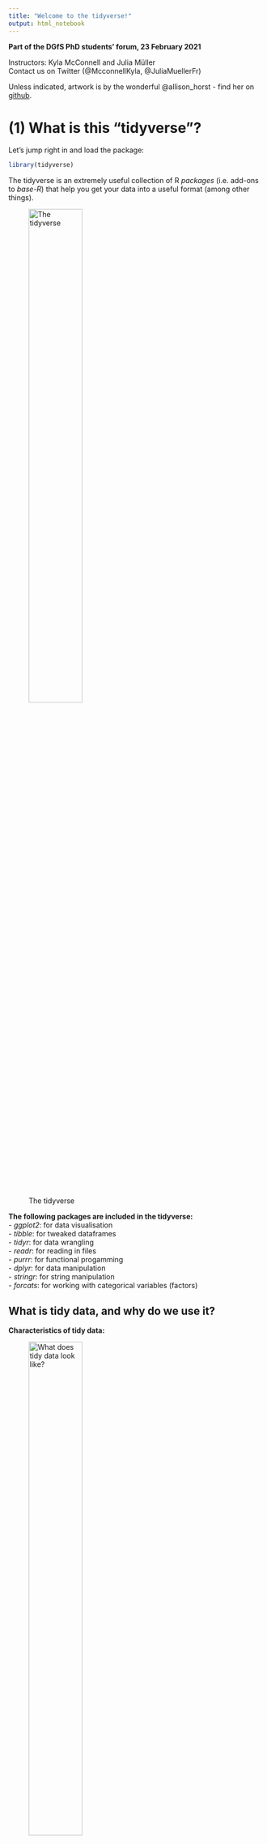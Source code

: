 ```yaml
---
title: "Welcome to the tidyverse!"
output: html_notebook
---
```


**Part of the DGfS PhD students' forum, 23 February 2021**

Instructors: Kyla McConnell and Julia Müller  
Contact us on Twitter (@McconnellKyla, @JuliaMuellerFr)  

Unless indicated, artwork is by the wonderful @allison_horst - find her on [github](https://github.com/allisonhorst/stats-illustrations).


# (1) What is this "tidyverse"?

Let's jump right in and load the package:
```r
library(tidyverse)
```

The tidyverse is an extremely useful collection of R *packages* (i.e. add-ons to *base-R*) that help you get your data into a useful format (among other things).

![The tidyverse](img/tidyverse_celestial.png){width=50%}

**The following packages are included in the tidyverse:**  
- *ggplot2*: for data visualisation  
- *tibble*: for tweaked dataframes  
- *tidyr*: for data wrangling  
- *readr*: for reading in files  
- *purrr*: for functional progamming  
- *dplyr*: for data manipulation  
- *stringr*: for string manipulation  
- *forcats*: for working with categorical variables (factors) 


## What is tidy data, and why do we use it?

**Characteristics of tidy data:**  

![What does tidy data look like?](img/tidydata_1.jpg){width=50%}

**Why this format?**  
- a lot of wrangling commands are based on the assumption that your data is tidy 
- is expected for many statistical models
- works best for plotting 
- "Tidy datasets are all alike, but every messy dataset is messy in its own way" Hadley Wickham

![Why use tidy data?](img/tidydata_3.jpg){width=50%}


# (2) Communicating with R

## Understanding warnings and errors
R will often "talk" to you when you're running code. For example, when you install a package, it'll tell you e.g. where it is downloading a package from, and when it's done. Similarly, when you loaded the tidyverse collection of packages, R listed them all. That's nothing to worry about!

When there's a mistake in the code (e.g. misspelling a variable name, forgetting to close quotation marks or brackets), R will give an *error* and be unable to run the line. The error message will give you important information about what went wrong.
```r
hello <- "hi"
Hello
```

In contrast, *warnings* are shown when R thinks there could be an issue with your code or input, but it still runs the line. R is generally just telling you that you MIGHT be making a logical error, not that the code is impossible.

```r
c(1, 2, 3) + c(1, 2)
```


## Reading function documentation
We'll get to know a number of R *functions* today. These functions can take one or more `arguments`. As an example, let's try out the `say()` function from the cowsay package.

First, (install and) load the cowsay package:
```r
# install.packages("cowsay")
library(cowsay)
```

Try the following code:
```r
say(
  what = "Good luck learning R!", 
  by = "rabbit")
```

We can see that this function has the `what` argument (what should be said?) and the `by` argument (which animal should say it?). But what other options are there for this command - which other animals, for example, or can you change the colour? To see the documentation for the `say` command, you can either run this line of code:
```r
?say
```
...or type in `say` in the Help tab on the bottom right.

This will show you the documentation for the command.

- *Usage* shows an overview of the function arguments and their defaults (e.g. if you typed in `say()` without any arguments in the brackets, you'd get the defaults, i.e. a cat saying "Hello world!")
```r
say()
```

- *Arguments* provides more information on each argument. 
Arguments are the options you can use within a function.
- what
- by 
- type
- what_color
etc. 
Each of these can be fed the `say()` function to slightly alter what it does.

- *Examples* at the bottom of the help page lists a few examples you can copy-paste into your code to better understand how a function works.

Don't worry if you don't understand everything in the documentation when you're first starting out. Just try to get an idea for which arguments there are and which options for those arguments. It's good practice to look at help documents often -- this will also help you get more efficient at extracting the info you need from them.


# (3) Reading in and exploring data

What type of file are you working with? Specifically, what's used to separate the values in the different columns? To find out, open the file in a text editor. Common options are either commas or semicolons (in which cases, the file often has the ending .csv) or tabs (often .txt files).

Where is the file saved? If you are working in a Markdown and the data file is saved in the same location as the script file, you can use the name of the file with its ending, e.g. "new_data.csv" or "final_data.txt". This is possible because RMarkdown automatically sets the working directory, i.e. the location R tries to find the file, to where it is saved. This is very convenient especially when you share your script and data. Your contributor doesn't need to type in any long paths but can directly start working.
If the file is saved in a subfolder called "data", use  "data/example_file.csv"). ../ allows you to go backwards one folder.

If you're working in a script, use `setwd()` (e.g.: `setwd(~Documents/PhD/Rscripts/...)` or `setwd(C:/Documents...)`), or Session -> Set Working Directory -> Choose Directory...)

The commands to read in a file are:
- base-R: `read.csv()` and `read.tsv()`
  - tidyverse (improvements, reads as tibble instead of dataframe): `read_csv()` and `read_tsv()`
    - must have tidyverse installed and loaded with a `library()` call
    - `read_csv2()` for semicolon-separated csv 
    - `read_delim(file, delim)` for any other delimiters
    
*Save the output to a variable using <- *

So reading in data tends to follow this pattern:
```r
name_of_data_in_R <- read_csv("data_file.csv") # equivalent to
name_of_data_in_R <- read_delim("data_file.csv", delim = ",")

name_of_data_in_R <- read_csv2("data_file.csv") # equivalent to
name_of_data_in_R <- read_delim("data_file.csv", delim = ";")

name_of_data_in_R <- read_tsv("data_file.txt") # tab-separated file
```


#### A note on the data we'll use today
We've tried to tailor the workshop to be relevant to the kinds of data many of you said you used in the pre-workshop survey, so we'll start with self-paced reading data (which looks fairly similar to eye-tracking data, another common response), and later use examples of corpus data and a questionnaire output. However, everything we discuss is useful for any kind of data!
We're also providing several files for you to practise on later, so you can pick data that looks closest to what you're actually working with.

Let's read in a small self-paced reading dataset (saved in the data folder, so we need to add `data/` to tell R that):
```r
spr <- read_csv("data/dgfs_spr.csv")
```
The current dataframe is a self-paced reading experiment where 12 participants read 20 sentences each, plus 3 practice sentences to get them warmed up. Half the sentences were about dogs and half the sentences were about cats. In one condition (A), all sentences were paired with appropriate adjectival collocates according to the BNC (lap dog vs. tortoiseshell cat), in the other, these were reverse (lap cat vs. tortoiseshell dog). All sentences were presented in otherwise natural-sounding sentences. 

## Exploring our data

Now you have a data file read in, but how do you see what's in it?

```r
head(spr)
```

You can change the amount of rows with the `n` *argument*: 
```r
head(spr, n=3)
```

Or: click name of dataframe in Environment tab
  - can also sort columns and Filter rows -- just for viewing purposes
  - bit slow if you start having huge dataframes but often a good first look

There's also an easy way to see what the columns are:
```r
colnames(spr)
```

`summary()`: call it on a dataframe to get each column and useful info based on the data type. For example, numeric columns will show the min, median, max and the quartiles (25% increments).
```r
summary(spr)

summary(spr$RT)
```

### Exercise
Read in and explore the example data
How many rows and columns does it have?

## Character vs. factor columns

In the environment panel (or using `str()`), you can see that all the variables in this data are read in as either numeric or character data. However, some variables should be treated as factors because they represent categories, not text data. Let's convert them. 
```r
spr$participant <- as_factor(spr$participant)
spr$item_type <- as_factor(spr$item_type)
spr$cond <- as_factor(spr$cond)
```

This way, the summary output also works as expected. For example, we can have a look at how many different participants and conditions:
```r
summary(spr$participant)

summary(spr$cond)
```

If any other columns in your dataframe are read in wrong (for example, if you have a numeric column that looks like: "43", "18" and is being read as a character column) you can convert them with similar syntax: 
`as.numeric()`, `as.character()` etc.


# (4) The pipe %>% 

One of the most noticeable features of the tidyverse is the pipe %>% (keyboard shortcut: Ctr/Cmd + Shift + M) .

The pipe takes the item before it and feeds it to the following command as the first argument. Since all tidyverse (and some non-tidyverse) functions take the dataframe as the first argument, this can be used to string together multiple functions. 

So to re-write the `head()` function with the pipe:
```r
spr %>% 
  head()
```

This produces the exact same output as `head(spr)`. Why would this be useful?

Compare the following lines of pseudocode, which would produce the same output:

A.
bop(
  scoop(
    hop(foo_foo, through = forest),
    up = field_mice
  ), 
  on = head
)


B.
foo_foo %>%
  hop(through = forest) %>%
  scoop(up = field_mice) %>%
  bop(on = head)
  
You can see that the version with the pipe is easier to read when more than one function is called on the same dataframe! 

Here are some more examples:
```r
# Equivalent to summary(spr)
spr %>% 
  summary()

# Equivalent to colnames(spr), which returns all column names
colnames(spr)

spr %>% 
  colnames() 

# Equivalent to nrow(spr), which returns the number of rows in the df
nrow(spr)

spr %>% 
  nrow()
```

And you can also stack commands by ending each row (except the last one) with a pipe:
```r
spr %>% 
  colnames() %>% #extracts column names
  toupper() #converts them to uppercase

spr %>% 
  colnames() %>% #extracts column names
  nchar() #counts the number of letters
```


# (5) Renaming and rearranging data

## rename()
You can rename columns with the `rename()` function. The syntax is new_name = old_name. Let's rename the `cond` variable:
```r
spr %>% 
  rename(condition = cond)
```

This is just a preview because we didn't assign the changed dataframe to any name. This is useful for testing code and making sure it does what you expect and want it to do.

- if you look at the spr dataframe, for example in the Environment panel on the upper-right, the dataframe hasn't changed

- To save your changes: assigning your call back to the variable name

- Good work flow: Preview then save when you're sure you're happy with the output

You can also rename multiple columns at once (no need for an array here):
```r
spr <- spr %>% 
  rename(condition = cond, 
         sentence = full_sentence)
```
Notice above that I've saved output over the spr dataframe to make the changes 'permanent'.

There is no output when you simply save the response, but the spr dataframe has been permanently updated (within the R session, not in your file system)

If you make a mistake: arrow with a line under it in the code block of R-Markdown, runs all blocks above (but not the current one)

## relocate()

![Relocate](img/dplyr_relocate.png){width=50%}

The `relocate` function lets you change the order of variables in the data. The following command moves the participant id, full sentence, and word columns to the beginning: 
```r
spr %>% 
  relocate(participant, sentence, word)
```

You can also specify that a variable should be placed before or after another variable:
```r
spr %>% 
  relocate(sentence, .before = sentence_num)
```

Another option is to sort by data type:
```r
spr %>% 
  relocate(where(is.character))

spr %>% 
  relocate(where(is.factor))

spr %>% 
  relocate(where(is.numeric))
```

Reordering variables is particularly useful if you have large datasets with lots of variables.

## arrange()

There's also a corresponding command that lets you sort by row values: `arrange()`. By default, this sorts by lowest to highest value, but you can add `desc()` to reverse that.
```r
spr %>% 
  arrange(RT)

spr %>% 
  arrange(desc(RT))
```

# (6) Subsets

## select()

- The traditional syntax for dealing with columns is dataframe$column.

A useful step in using pipes and tidyverse calls is the ability to *select* specific columns. That is, instead of writing `spr$RT` we can write:

```r
spr %>% 
  select(RT) 
```

We can then use this column for further calculations, like piping it on to the summary call. This will provide the same result as `summary(spr$RT)`
```r
spr %>% 
  select(RT) %>% 
  summary()

spr %>% 
  select(RT) %>% 
  max()

spr %>% 
  select(RT) %>% 
  min()
```


### Select multiple columns 
You can also use `select()` to take multiple columns. 

```r
spr %>% 
  select(participant, word, RT)
```

You can see that these columns are presented in the order you gave them to the select call, too:

```r
spr %>% 
  select(RT, word, participant)
```

You can also use this to reorder columns in that you give the name of the column(s) you want first, then finish with `everything()` to have all other columns follow:

```r
spr %>% 
  select(RT, everything())
```


### Preview vs. saving
- Above: mostly previewing using `select()` for first insights
  - if you look at the spr dataframe, for example in the Environment panel on the upper-right, the dataframe hasn't changed

- To save your changes: assigning your call back to the variable name
=======
### Remove columns with select

You can also remove columns using select if you use the minus sign. For example, the item_type column is a factor with only one level - it always says "DashedSentence". So let's get rid of it:

```r
spr %>% 
  select(name, everything())
```

There is no output here, but the spr dataframe has been permanently updated (within the R session, not in your file system)

```r
spr %>% 
  select(-item_type)
```

You can also remove multiple columns at once by writing them in an array `c()`. 
```r
spr %>% 
  select(-c(item_type, X1))
```

Make sure to save!

### Leveling up select()

Until now, we've used select() in combination with the full column name, but there are helper functions that let you select columns based on other criteria.

For example, here's how we can select both the `sentence_num` and the `word_num` column - by specifying `ends_with("_num")` in the select() call:
```r
spr %>% 
  select(ends_with("_num"))
```

The opposite is also possible, e.g.
```r
spr %>% 
  select(starts_with("sentence"))
```
returns all columns that start with "sentence".

`contains` is another helper function. Here, we're using it to show all columns that contain an underscore:
```r
spr %>% 
  select(contains("_"))
```

If we try to select a column that doesn't exist, we get an error message:
```r
# spr %>% 
#  select(word, word_number)
```

But if we combine select with any_of, we don't see an error. Instead, R just returns the columns that do exist:
Note here that you have to use an array and enclose the names in quotes!
```r
spr %>% 
  select(any_of(c("word", "word_number")))
```

We can also select a range of  variables using a colon. This works both with variables and (a range of) numbers:
```r
spr %>% 
  select(condition:word) # shows condition, word_num, word

spr %>% 
  select(1:3) # first three columns
```
Here, the order of the columns matters!

Other helper functions are:
- matches: similar to contains, but can use regular expressions
- num_range: in a dataset with the variables X1, X2, X3, X4, Y1, and Y2, select(num_range("X", 1:3)) returns X1, X2, and X3

## filter()

### Filter based on a condition

While with `select()`, you can pick **columns** by name or if they fulfill conditions, `filter()` lets you look for **rows** that fulfill certain conditions. 

![Filter](img/dplyr_filter.jpg){width=50%}

Use `filter()` to return all items that fit a certain condition. For example, you can use:
- equals to: ==
- not equal to: !=
- greater than: > 
- greater than or equal to: >=
- less than: <
- less than or equal to: <=
- in (i.e. in a vector): %in%

*Syntax:*
filter(data, columnname logical-operator condition)
or, using the pipe:
data %>% 
  filter(columnname logical-operator condition)

Let's look at reaction times that are shorter than 200 ms:
```r
spr %>% 
  filter(RT < 200)
```

...reaction times longer than or equal to 250 ms:
```r
spr %>% 
  filter(RT >= 250)
```

...reaction times equal to 200 ms:
```r
spr %>% 
  filter(RT == 200)
```

Or you can use it to select all items in a given category. Notice here that you have to use quotation marks to show you're matching a character string.
Look at the error below:
```r
spr %>% 
  filter(word == relative)
```

The correct syntax is: (because you're matching to a string)
```r
spr %>% 
  filter(word == "relative")
```

To use %in%, give an array of options (formatted in the correct way based on whether the column is a character or numeric):
```r
spr %>% 
  filter(word %in% c("relative", "clause"))

spr %>% 
  filter(sentence_num %in% c(2, 4))
```
Note that filter is case-sensitive, so capitalization matters.

We can also specify several conditions in one `filter()` call, e.g. 
```r
spr %>% 
  filter(word == "relative" & RT > 200)

spr %>% 
  filter(RT > 300 | RT < 150)
```

We can also "chain" different functions, which is one of the things that makes the pipe so useful. For example, we could filter for data in condition B, which is an incomplete sentence, and only look at the words and their response times:
```r
spr %>% 
  filter(condition == "cond_B") %>% 
  select(word, RT)
```


# (7) Separating and uniting columns

For the next two examples, we'll use a different dataset called `animal_corpus`. Read it in and familiarise yourself with its contents.
```r
animal_corpus <- read_csv2("data/cat_dog_corpus_data.csv")
```

This contains corpus data of "cat" and "dog" together with the words that precede "cat" and "dog". These are called "collocates" and, in our example, also include part of speech tags (the format is word_tag).

This data is not tidy. Why?

The collocates column contains two variables (word and tag) although according to tidy data principles, each variable should be saved in its own column.

## separate()

Luckily, the tidyverse has a command for that: `separate()`. It takes the following arguments:
- data: our dataframe, we'll pipe it
- col: which column needs to be separated
- into: a vector that contains the names of the new columns
- sep: which symbol separates the values
- remove (optional): by default, the original column will be deleted. Set `remove` to FALSE to keep it.

```r
(animal_corpus <- animal_corpus %>% 
  separate(col = collocate, 
           into = c("coll", "coll_tag"), 
           sep = "_"))
```

The self-paced reading data also has a column that needs separating - the condition column. Because it contains three pieces (cond_A/B_cat/dog), we pipe into a select command to remove "cond" afterwards:
```r
(spr <- spr %>% 
  separate(col = cond,
           into = c("drop", "condition", "target"),
           sep = "_") %>% 
  select(-drop))
```


## unite()

The opposite of `separate()`. This lets you glue columns together. 
- col is the name of the new column
- the next argument, a vector, lists the columns that should be united
- sep, as above, lets you specify how the values should be separated
```r
animal_corpus %>% 
  unite(col = "coll_word",
        c("collocate", "animal"),
        sep = " ")
```

Another example: Let's say we'd like our data to be in the format "collocate cat/dog", so without the tag, but in one column. We can first separate to put tags and collocates in different columns and then unite the tag with the animal in a second step:
```r
 animal_corpus %>% 
  unite(col = "coll_word",
        c("coll", "animal"),
        sep = " ")
```

This leads to a lot of repetition - some bigrams appear several times in just our preview. To remedy this, we can use `distinct()`, which only keeps unique rows:
```r
animal_corpus %>% 
  separate(col = collocate, 
           into = c("coll", "coll_tag"), 
           sep = "_") %>% 
  unite(col = "coll_word",
        c("coll", "animal"),
        sep = " ") %>% 
  distinct()
```

Some entries still turn up several times because the same word can be tagged differently. To make clear that we want unique collocate cat/dog combinations, we can put `coll_word` into `distinct()` to make clear that this is the relevant column and tags should be ignored.
```r
animal_corpus %>% 
  separate(col = collocate, 
           into = c("coll", "coll_tag"), 
           sep = "_") %>% 
  unite(col = "coll_word",
        c("coll", "animal"),
        sep = " ") %>% 
  distinct(coll_word)
```

# (8) Creating and changing columns with mutate()

With the `mutate()` function, you can change existing columns and add new ones.

![Mutate](img/dplyr_mutate.png){width=50%}

## Change data type in a column

For example, we could change data types by using `mutate()`. The syntax is:
mutate(data, col_name = some_operation), or, with the pipe: data %>% mutate(col_name = some_operation).

Instead of the code we used earlier to convert participant, item type, and condition to factors, we could write: 
```r
spr <- spr %>% 
  mutate(participant = as_factor(participant),
         item_type = as_factor(item_type),
         condition = as_factor(condition))
```
As you can see, we can change several variables within one `mutate()`  call. In the same way, we could create several new columns at the same time. Here, dropping each new column onto a new line is considered good style and makes the code more readable (but it's not necessary).

The response times are measured in ms. Let's convert them to seconds by dividing by 1000:
```r
spr <- spr %>% 
  mutate(RT_s = RT / 1000)
```
Now, there's a new column called RT_s (it's at the very end by default).

You can also save the new column with the same name, and this will update all the items in that column (see below, where I divide response times by 1000, but note that I don't save the output):
```r
spr %>% 
  mutate(RT = RT / 1000)
```

You can also do operations to character columns - for example: 
```r
spr %>% 
  mutate(word = tolower(word))
```

## Relabel factors
In our SPR experiment, condition A represents a match (i.e. cat/dog is presented with a matching collocate: purring cat, guide dog) and condition B is a mismatch (e.g. guide cat, purring dog). To make this clear in the data, we should label this explicitly. Within a `mutate()` command, we can use `recode()` to change the factor labels. The format for this is old label = "new label".
```r
spr %>% 
  mutate(condition = recode(condition, A = "match", B = "mismatch"))
```

Let's look at our third dataset, animal_survey. It contains data from the same participants who answered a few sociodemographic questions and also indicated how cute they think animals are, how much they('d) like look at, pet, and own an animal (scale: 1-5). Besides that, they were also asked to rate cats and dogs (scale: 1-7).
```r
animal_survey <- read_csv("animal_survey.csv")
```

In our animal_survey data, education is represented by numeric codes, 1-4. We could turn these into labels like so:
```r
animal_survey %>% 
  mutate(education = recode(education,
                            "1" = "elementary school",
                            "2" = "high school",
                            "3" = "Bachelor's degree",
                            "4" = "Master's degree or higher"
                            ))
```
Because these numbers should be treated as characters, we need to put them in quotation marks!

We'd also like the information that it stored in the columns starting with "animals" to be summarised in one column called "pet_interest". Here's code that achieves that:
```r
animal_survey %>% 
  mutate(pet_interest = (animals_cute + animals_look + animals_pet + animals_have)/4)
```

Here's more elegant code that uses a `select` statement to pick the relevant rows and `rowMeans` to return the averages: 
```r
animal_survey %>% 
  mutate(pet_interest = rowMeans(select(., starts_with("animals"))))
```


## If-else-statements

Now for something fancy. You can also make new columns based on "if" conditions using the call `ifelse()`. The syntax of ifelse is: ifelse(this_is_true, this_happens, else_this_happens). For example, we could create a column called "RT_short" that contains "short" if the response time is faster than 100 ms and "long" if it isn't:

```r
spr %>% 
  mutate(RT_short = ifelse(RT < 100, "short", "long")) %>% 
  select(RT, RT_short)
```

Here is another example (notice the output isn't being saved since we don't really need it):
```r
spr %>% 
  mutate(RT_category = ifelse(RT < 100 | RT > 500, "extreme", "normal")) %>% 
  select(RT, RT_category)
```
Here, we're once again using the logical operators.

You can also use ifelse on categorical / character columns:
```r
spr %>% 
  mutate(position = ifelse(word %in% c("cat", "dog"), "critical", "not critical")) %>% 
  select(word, position)
```

CHANGE EXAMPLE
You can also use this to condense the groups in a certain column. For example, say we want to combine the categories "Beds", "Wardrobes", and "Chests of drawers & drawer units" into one category, "Bedroom":
```r
spr %>% 
  mutate(category = ifelse(category %in% c("Beds", "Wardrobes","Chests of drawers & drawer units"), "Bedroom", category)) %>% 
  select(category)
```
Notice here that if we want to affect the entry only if the condition is TRUE, leaving it unchanged if it is false, we leave the column name as the else condition. This tells R to take the value that is currently in that column if it finds the condition to be FALSE.

Most of the examples above involve labeling different groupings with text, but you can use ifelse for all sorts of operations. Say the price of wood has gone up, so we want to add 100SAR to the price of any furniture taller than 1m. We could:
CHANGE EXAMPLE
```r
spr %>% 
  mutate(new_price = ifelse(height >= 100, price + 100, price)) %>% 
  select(item_id, height, price, new_price)
```
Remember, you could also do this in-place by assigning the new column to "price" instead of "new_price".

## Several conditions: case_when()
What if you have several conditions? For example, if RTs are shorter than 100 ms, they should be labelled "short", if they're longer than 500 ms, "long", and "normal" for all other RTs. While it's possible to chain several `if_else()` statements, it gets confusing and hard to read. Instead, we should use `case_when()`.

![Case when: an extension of if-else](img/dplyr_case_when.png){width=50%}

The syntax within `case_when()` is:
condition ~ what to do if it is true (can be used as often as you want and can even refer to different variables!),
TRUE ~ what to do in all other cases.
```r
spr %>% 
  mutate(RT_category = case_when(
    RT < 100 ~ "short",
    RT > 500 ~ "long",
    TRUE ~ "normal"
  )) %>% 
  select(RT, RT_category)
```

To use another example: In the corpus data, we'd like to simplify the part-of-speech tags a bit. To see the different tags that are in the data right now, we can use `unique()`, which will show us all factor labels.
```r
unique(animal_corpus$coll_tag)
```

Then, within a `case_when()` command, we can create a simplified tag variable to tell us whether something is a noun, adjective, or verb. As you can see in the code below, we can immediately convert this new variable into a factor within the same `mutate()` command.
```r
(animal_corpus <- animal_corpus %>% 
  mutate(coll_tag_simple = case_when(
    coll_tag %in% c("np1", "nn1") ~ "noun",
    coll_tag %in% c("jj", "jjt") ~ "adjective",
    coll_tag %in% c("vhz", "vvg", "vv0", "vvi") ~ "verb"
  ),
  coll_tag_simple = as_factor(coll_tag_simple)))
```
 
Let's have a look:
```r
summary(animal_corpus$coll_tag_simple)
```

Some NAs were introduced! The `case_when()` function assigns NA to any value that isn't covered in the code unless you have an "else" case with `TRUE ~ "do something"`. To figure out where the NAs are, let's use `is.na` within a `filter()` command:
```r
animal_corpus %>% 
  filter(is.na(coll_tag_simple))
```
 
Looks like we didn't account for the "cs" (conjunction) tag. Since we know that "because" doesn't refer to "cat/dog", we might as well remove these cases from the data by adding an exclamation mark in front of `is.na`:
```r
animal_corpus <- animal_corpus %>% 
  filter(!is.na(coll_tag_simple))
```

Another example: In the questionnaire, participants were asked to indicate how much they like cats and dogs, respectively. We can convert this information into a category. To create a variable called "preference", we can use the following `case_when()` statement:
```r
animal_survey %>% 
  mutate(preference = case_when(
    cats > dogs ~ "cats",
    dogs > cats ~ "dogs",
    TRUE ~ "undecided"
  ))
```
If we look at the output, we see that the "else/TRUE" condition wasn't necessary, strictly speaking, but it's good to account for all the potential cases in the data so you don't end up with superfluous NAs.


# (9) Summary tables with groupings

### group_by() & summarize()

In our SPR experiment, we showed matching and mismatching collocate + cat/dog combinations, so we might assume that the mismatched combinations were read more slowly. We'd like to see the average RTs for each condition.

To look at summary statistics for specific groupings like these, we have to use a two- (more like three-) step process. 

First, group by your grouping variable (here: condition) using `group_by()`
Then, summarize, which creates a column based on a transformation to another column, using `summarize()` or `summarise()`
Finally, ungroup (so that R forgets that this is a grouping and carries on as normal, with `ungroup()`
Usually this makes no difference to what you see but is an important fail-safe if you're continuing in the code block. For example, if you need to drop the former grouping variable and don't use `ungroup()`, R will refuse to drop it.

![Group and ungroup](img/group_by_ungroup.png){width=50%}

You can use multiple different operations in the summarize part, including:
- mean(col_name)
- median(col_name)
- max(col_name)
- min(col_name)

For example, to return the average RT in each condition:
```r
spr %>% 
  group_by(condition) %>% 
  summarize(mean(RT)) %>% 
  ungroup()
```

You can also give a name to your new summary column: 
```r
spr %>% 
  group_by(condition) %>% 
  summarize(average_RT = mean(RT)) %>% 
  ungroup()
```

Or further manipulate it, e.g. converting ms to seconds:
```r
spr %>% 
  group_by(condition) %>% 
  summarize(average_RT_s = mean(RT) / 1000) %>% 
  ungroup()
```

For categorical columns, you can also count how many rows are in each category using `count()` instead of `summarize()`. Here, we're counting how often which word appeared in the experiment. The count is displayed in the new "n" column:
```r
spr %>% 
  group_by(word) %>% 
  freq = count() %>% 
  ungroup()
```

This is sorted alphabetically, but we can pipe it into the `arrange()` call we discussed earlier to sort by frequency, in descending order.
```r
spr %>% 
  group_by(word) %>% 
  count() %>% 
  ungroup() %>% 
  arrange(desc(n))
```


# (10) Reshaping data 

Now, let's look into how to change the shape of your data. There are two options here:
- making your data "longer", i.e. increase the number of rows and decrease the number of columns
  - useful for tidying data, especially common with "wild-caught" data
  - command: `pivot_longer()` (older command: `gather()`)
- making your data "wider", i.e. decrease the number of rows and increase the number of columns
  - not (as) common for tidying but for creating summary tables
  - command: `pivot_wider()` (older command: `spread()`)

![Pivot](img/tidyr_spread_gather.png){width=50%}

## pivot_longer()
Let's take another look at the questionnaire data.The format it is in is typical for questionnaire data as you would export it from host sites. The data from each person is represented on one line. This can be useful for some operations (like in the `case_when()` we used to create the "preference" variable) but a problem for other applications, so let's tidy this using `pivot_longer`. 
Specifically, we have an issue with the dog and cat ratings being in separate columns. Instead, we should have a column called "animal", which contains either "cats" or "dogs", and another column that contains the rating.

The basic `pivot_longer` arguments are:
cols: which columns should be reshaped?
names_to: the name of the variable that the original column names ("cats" and "dogs") should be stored in as values
values_to: the name of the variable that the contents of the variables should be stored in
```r
animal_survey %>% 
  pivot_longer(cols = c("cats", "dogs"),
               names_to = "animal",
               values_to = "rating")
```


## pivot_wider()



# (12) Joining several data sets
- left_join, right_join, inner_join, full_join
- semi_join, anti_join
- bind_rows, bind_cols


# (13) Writing files to disk

To write files to disk, you also need to select which separator you want to use -- do you want a comma-separated file or a tab-separated file? In theory, this shouldn't matter much,y ou just have to know which you pick. 

CSVs are often saved as .csv (this is also openable in Excel) and TSVs are often saved as .txt

You can save CSVs and TSVs like so:
```r
# write_tsv(spr, "spr_df.txt")

# write_csv(spr, "spr_df.csv")
```
Syntax: write_tsv(dfname, "filename.ext")

Remember, something like data type in R (ex: character or factor) can't be saved into one of these files -- it just saves the values separated by the separator (and the column names). So you'll still have to do the conversions next time you read the file into R. 


# (14) Intro to ggplot
- working with subsets by directly piping them into a plotting/model call

![ggplot2](img/ggplot2_exploratory.png){width=50%}
### The layered grammar of graphics
ggplot follows the grammar of graphics. It starts with a blank graph that is fed a specific dataset, i.e. ggplot(data=DATASET). At this point, the graph doesn't have any idea of which of the many variables in the dataset you'd like to use, which will go on the x- or y- axis or what type of graph you're trying to produce.

You can see, at this stage we have, well... nothing!
```r
ggplot(data = penguins)
```

Then, you add layers to this graph. These layers include an *aesthetic mapping* which defines how data is matched to the graphics (e.g. which variable is shown on the x-axis, which one is shown on the y-axis).
Similarly, you can change the shape, size, and color of some or all points/lines/bars. 

ggplot uses + to continue a line of code; this has to come at the END of the previous line, not at the beginning of the next line. These line breaks are optional, but make it a lot easier to read and understand the code.

When we tell ggplot how we want the aesthetics mapped, it can already start to set up the axes. However, it doesn't yet know what type of graph we're building:
```r
ggplot(data = penguins) + 
  aes(x = bill_length_mm, y = bill_depth_mm) 
```

Finally, we add a *geom* which defines the type of plot we're making. This may be a bar chart, a line graph, a scatterplot, or many more options we'll explore below!

As a first example, let's just put a point or dot on each data point using the axes above:
```r
ggplot(data = penguins) +
  aes(x = bill_length_mm, y = bill_depth_mm) +
  geom_point()
```

### Other geoms

#### For one variable

Let's look at the number of penguins per species. A bar plot is useful for this. The `aes()` only needs an argument for the x-axis, i.e. the category it should visualise. R then helpfully counts how many data points there are for each category, i.e. how many penguins per species.

```r
ggplot(data = penguins) +
  aes(x = species) +
  geom_bar()
```

To show the distribution of one continuous variable, a histogram is useful. Histograms take a continuous variable and divide it into *bins*. These bins divide the data into equally sized containers or ranges, and then show how many data points fall inside of these ranges. This shows you if the data comes from a smooth range or if more are coming from a certain part of the distribution. 

Like bar plots, you only need to specify one variable and R does the counting for you.
```r
ggplot(data = penguins) +
  aes(x = bill_depth_mm) +
  geom_histogram()
```

You also see that R throws a warning about the bin size. By default, R will try to pick a reasonable amount of bins to check your data on. However, you can change this and see how it changes your idea of the distribution. Change this with the argument `bins=` inside of the geom_histogram()

```r
ggplot(data = penguins) +
  aes(x = bill_depth_mm) +
  geom_histogram(bins = 10)
```

Density plots are a variation of histograms where a smooth line instead of separate bars is drawn. This can be useful for a larger number of data points but can also hide some observations, so for this data, wouldn't be advisable.
```r
ggplot(data = penguins) +
  aes(x = bill_depth_mm) +
  geom_density()
```


#### For two variables

For two continuous variables, we can use a scatterplot with `geom_point()` to show one dot per data point, defined against two continuous axes, like we saw in the example.

```r
ggplot(data = penguins) +
  aes(x = bill_length_mm, y = bill_depth_mm) +
  geom_point() 
```

We can also use a (smoothed) line to represent the same data:
```r
ggplot(data = penguins) +
  aes(x = bill_length_mm, y = bill_depth_mm) +
  geom_smooth() 
```

Here comes the cool part about ggplot.. you can also do both at the same time! Simply add both geoms to the same plot:

```r
ggplot(data = penguins) +
  aes(x = body_mass_g, y = bill_length_mm) +
  geom_point() +
  geom_smooth()
```



In the boxplot below, the thick line in the middle is the median, the bottom of the box is the 1st Quartile and the lines reach up to the minimum and maximum values (shown as dots if they are extreme, i.e. they are outside of 1.5x the range from 1st to 3rd quartile: the interquartile range).

In this way, boxplots show you where the data is located, and how this differs between groups.

```r
ggplot(data = penguins) +
  aes(x = species, y = bill_depth_mm) +
  geom_boxplot()
```

```r
ggplot(data = penguins) +
  aes(x = species, y = bill_depth_mm) +
  geom_violin() 
```

```r
ggplot(data = penguins) +
  aes(x = species, y = bill_depth_mm) +
  geom_violin() + 
  geom_boxplot() #try adding alpha = 0.5
```

# (3) Adding more information

## Fill vs. color

ggplot distinguishes between `fill=` and `color=`. Both have to do with colors, but the difference is pretty intuitive. Fill is used for filling in larger spaced like entire bars. Color is used for smaller sections like dots or lines. In general, if your fill/color argument doesn't work, try switching it to the other option and see if that fixes it!

## colour
Let's return to one of the first plots we made. Here, we can add a color argument to the *geom* call that calls a normal color (*in quotes*). This will make all the points this color. 
Note: if you know what hex codes are (or just use a hex code finder online), you can use all sorts of custom colors.
```r
ggplot(data = penguins) +
  aes(x = bill_length_mm, y = bill_depth_mm) +
  geom_point(color = "blue") 
```

However, we can also use the color argument to introduce a third variable into the picture. If we are calling a variable/column, we do *not* need quotes AND we need to put it in the *aes* part of the call, becuase it is a -mapping- not a simple color.
```r
ggplot(data = penguins) +
  aes(x = bill_length_mm, y = bill_depth_mm, color = species) +
  geom_point() 
```

Here's what happens if you try to put a plain color inside of the aes mapping... R doesn't find this variable, so it just randomly creates it..
```r
ggplot(data = penguins) +
  aes(x = bill_length_mm, y = bill_depth_mm, color = "blue") +
  geom_point() 
```

The same idea works regardless of the type of plot, as long as it is one that takes color and not fill:
```r
ggplot(data = penguins) +
  aes(x = bill_length_mm, y = bill_depth_mm, color = species) +
  geom_smooth()
```

So you see that adding a mapping to color (that is related to a categorical variable) always makes the assigned groups visible in the plot. In a way, it's like adding a third variable to the plot.

The example above showed a *categorical/discrete* variable applied to color. However, you can also do it with a *numeric* variable, in which case the colors will range from light to dark blue.

```r
ggplot(data = penguins) +
  aes(x = bill_length_mm, y = bill_depth_mm, color = body_mass_g) +
  geom_point() 
```

## fill
Bar charts and other charts with pretty large open spaces usually need fill. Fill works the same as color in that it can either go *inside aes() as a mapping* or *inside the geom, with quotes, as a plain color*.
```r
ggplot(data = penguins) +
  aes(x = species) +
  geom_bar(fill = "pink")
```

Here, we can use the variable "species" to color code the bars by species. This is a *mapping to a variable*, but it is the same variable that the x-axis is showing:
```r
ggplot(data = penguins) +
  aes(x = species, fill = species) +
  geom_bar()
```


Similarly to color, you can also use fill to add an additional variable to your plot. This will change the type of the plot to a stacked bar chart, which can handle the additional variable.
```r
ggplot(data = penguins) +
  aes(x = species, fill= sex) +
  geom_bar()
```

Bar plots can actually also take color, but this affects the color of the lines only:
```r
ggplot(data = penguins) +
  aes(x = species, color= species) +
  geom_bar()
```


# Missing commands
- across  
- nest_by  
- coalesce  
- lag and lead  
- cumulative aggregates  
- top_n()
- sample()?


# (14) Getting help

## Resources and cheat sheets
- [R for Data Science](https://r4ds.had.co.nz/index.html)
- [Collection of cheat sheets](https://rstudio.com/resources/cheatsheets/)

## How to access and read function documentations
?command/??command or enter it into the help search box

vingettes

## Reprex?

## Working with Google results

## Workflows/code conventions
-add- 


## Challenge questions / thinking tidyverse / chaining commands 
### Chaining commands

Thinking tidyverse: Now you have a lot of tidy tools that can all be combined or "chained".

See if you can figure out the following challenges. (Some may be a bit tricky, it's alright if you have to skip a couple or come back to them later.)

Penguins: 

1. Make a new column converting body mass to kg, then filter out all penguins under 6kg and save the result to a new tibble called "small_penguins".
```r

```

2. Which penguin species occur on Biscoe island? Filter first to include only this island, then return the distinct species that are found there. 
```r

```

3. Remember that the flipper_length column is represented in mm. Return how many penguins measured in this dataset had a flipper length longer than 2.5cm. Try to do this in one step, without having to permanently add the column to the dataframe (and without using 250cm)
```r

```


SPR: 
1. "Center" the response times around the average. This means take the mean RT and subtract it from every RT, so that 0 is now the average RT and the numbers reflect how much faster or slower the RT was from average. Save these centered RTs as a column called RT_c
```r

```

2. Create a new column that is called word_length and assign it to the number of characters in the word. Save the output.
```r

```

spr:
1. Return the most expensive bed.
```r

```

2. Count how many chairs are available in other colors.
```r

```


3. There is some junk in the designer column. Look at it using distinct(), then remove it with the following code: 

spr <- spr %>% 
  filter(!str_detect(designer, "[0-9]"))
  
Note: str_detect looks for regular expressions. Here, the regular expression [0-9] matches any number. If this is true, str_detect returns TRUE -- However, it is proceeded by ! which means NOT. Thus, the filter is satisfied only if str_detect returns FALSE, i.e. there are no numbers present.
  
Then, find which designer makes the most expensive furniture. Return the average price for each designer's products, and arrange them from largest to smallest. (Hint, give your summary column a name.)
```r

```


4. How many products did each designer design? You can use count, but can also just save this variable as a factor and look at a summary. 
```r

```


